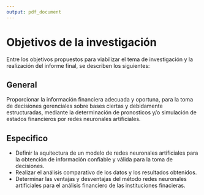 ```yaml
---
output: pdf_document
---
```


# Objetivos de la investigación
Entre los objetivos propuestos para viabilizar el tema de investigación y la realización del informe final, se describen los siguientes:

## General {-}
Proporcionar la información financiera adecuada y oportuna, para la toma de decisiones gerenciales sobre bases ciertas y debidamente estructuradas, mediante la determinación de pronosticos y/o simulación de estados financieros por redes neuronales artificiales.

## Especifico {-}

- Definir la aquitectura de un modelo de redes neuronales artificiales para la obtención de información confiable y válida para la toma de decisiones.
- Realizar el análisis comparativo de los datos y los resultados obtenidos.
- Determinar las ventajas y desventajas del método redes neuronales artificiales para el análisis financiero de las instituciones finacieras.

